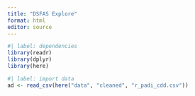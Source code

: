 ```yaml
---
title: "DSFAS Explore"
format: html
editor: source
---
```


```r
#| label: dependencies
library(readr)
library(dplyr)
library(here)
```

```r
#| label: import data
ad <- read_csv(here("data", "cleaned", "r_padi_cdd.csv"))
```


